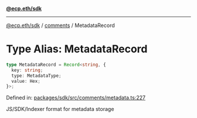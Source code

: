 [**@ecp.eth/sdk**](../../index.mdx)

***

[@ecp.eth/sdk](/sdk-reference/index.mdx) / [comments](/sdk-reference/comments/index.mdx) / MetadataRecord

# Type Alias: MetadataRecord

```ts
type MetadataRecord = Record<string, {
  key: string;
  type: MetadataType;
  value: Hex;
}>;
```

Defined in: [packages/sdk/src/comments/metadata.ts:227](https://github.com/ecp-eth/comments-monorepo/blob/main/packages/sdk/src/comments/metadata.ts#L227)

JS/SDK/Indexer format for metadata storage
